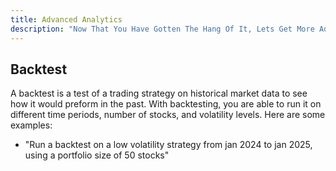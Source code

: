 ```yaml
---
title: Advanced Analytics
description: "Now That You Have Gotten The Hang Of It, Lets Get More Advanced"
---
```


## Backtest

A backtest is a test of a trading strategy on historical market data to see how it would preform in the past.
With backtesting, you are able to run it on different time periods, number of stocks, and volatility levels. Here are some examples:

- "Run a backtest on a low volatility strategy from jan 2024 to jan 2025, using a portfolio size of 50 stocks"
